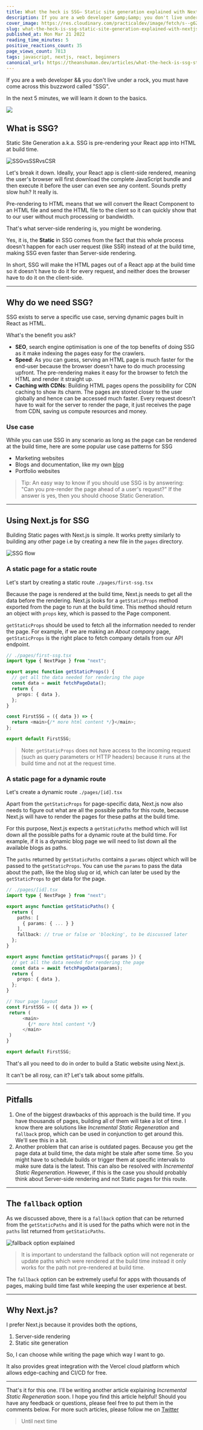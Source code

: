 ```yaml
---
title: What the heck is SSG— Static site generation explained with Next.js
description: If you are a web developer &amp;&amp; you don't live under a rock, you must have come across this...
cover_image: https://res.cloudinary.com/practicaldev/image/fetch/s--g6ZYxBnm--/c_imagga_scale,f_auto,fl_progressive,h_420,q_auto,w_1000/https://dev-to-uploads.s3.amazonaws.com/uploads/articles/n3fmh16nvurk3ct1ewen.png
slug: what-the-heck-is-ssg-static-site-generation-explained-with-nextjs-5cja
published_at: Mon Mar 21 2022
reading_time_minutes: 5
positive_reactions_count: 35
page_views_count: 7813
tags: javascript, nextjs, react, beginners
canonical_url: https://theanshuman.dev/articles/what-the-heck-is-ssg-static-site-generation-explained-with-nextjs-5cja
---
```


If you are a web developer && you don't live under a rock, you must have come across this buzzword called "SSG".

In the next 5 minutes, we will learn it down to the basics.

<img
  className="w-96 h-96"
  src="https://media.giphy.com/media/zaezT79s3Ng7C/giphy.gif"
/>

## What is SSG?

Static Site Generation a.k.a. SSG is pre-rendering your React app into HTML at build time.

![SSGvsSSRvsCSR](https://dev-to-uploads.s3.amazonaws.com/uploads/articles/2xl0ekycmhny49mns4a1.png)

Let's break it down. Ideally, your React app is client-side rendered, meaning the user's browser will first download the complete JavaScript bundle and then execute it before the user can even see any content. Sounds pretty slow huh? It really is.

Pre-rendering to HTML means that we will convert the React Component to an HTML file and send the HTML file to the client so it can quickly show that to our user without much processing or bandwidth.

That's what server-side rendering is, you might be wondering.

Yes, it is, the **Static** in SSG comes from the fact that this whole process doesn't happen for each user request (like SSR) instead of at the build time, making SSG even faster than Server-side rendering.

In short, SSG will make the HTML pages out of a React app at the build time so it doesn't have to do it for every request, and neither does the browser have to do it on the client-side.

---

## Why do we need SSG?

SSG exists to serve a specific use case, serving dynamic pages built in React as HTML.

What's the benefit you ask?

- **SEO**, search engine optimisation is one of the top benefits of doing SSG as it make indexing the pages easy for the crawlers.
- **Speed**: As you can guess, serving an HTML page is much faster for the end-user because the browser doesn't have to do much processing upfront. The pre-rendering makes it easy for the browser to fetch the HTML and render it straight up.
- **Caching with CDNs**: Building HTML pages opens the possibility for CDN caching to show its charm. The pages are stored closer to the user globally and hence can be accessed much faster. Every request doesn't have to wait for the server to render the page, it just receives the page from CDN, saving us compute resources and money.

### Use case

While you can use SSG in any scenario as long as the page can be rendered at the build time, here are some popular use case patterns for SSG

- Marketing websites
- Blogs and documentation, like my own [blog](https://theanshuman.dev/articles)
- Portfolio websites

> Tip: An easy way to know if you should use SSG is by answering: "Can you pre-render the page ahead of a user's request?" If the answer is yes, then you should choose Static Generation.

---

## Using Next.js for SSG

Building Static pages with Next.js is simple. It works pretty similarly to building any other page i.e by creating a new file in the `pages` directory.

![SSG flow](https://dev-to-uploads.s3.amazonaws.com/uploads/articles/klole1y0jwga25f8cp35.png)

### A static page for a static route

Let's start by creating a static route `./pages/first-ssg.tsx`

Because the page is rendered at the build time, Next.js needs to get all the data before the rendering. Next.js looks for a `getStaticProps` method exported from the page to run at the build time. This method should return an object with `props` key, which is passed to the Page component.

`getStaticProps` should be used to fetch all the information needed to render the page. For example, if we are making an _About company_ page, `getStaticProps` is the right place to fetch company details from our API endpoint.

```ts
// ./pages/first-ssg.tsx
import type { NextPage } from "next";

export async function getStaticProps() {
  // get all the data needed for rendering the page
  const data = await fetchPageData();
  return {
    props: { data },
  };
}

const FirstSSG = ({ data }) => {
  return <main>{/* more html content */}</main>;
};

export default FirstSSG;
```

> Note: `getStaticProps` does not have access to the incoming request (such as query parameters or HTTP headers) because it runs at the build time and not at the request time.

### A static page for a dynamic route

Let's create a dynamic route `./pages/[id].tsx`

Apart from the `getStaticProps` for page-specific data, Next.js now also needs to figure out what are all the possible paths for this route, because Next.js will have to render the pages for these paths at the build time.

For this purpose, Next.js expects a `getStaticPaths` method which will list down all the possible paths for a dynamic route at the build time. For example, if it is a dynamic blog page we will need to list down all the available blogs as paths.

The `paths` returned by `getStaticPaths` contains a `params` object which will be passed to the `getStaticProps`. You can use the `params` to pass the data about the path, like the blog slug or id, which can later be used by the `getStaticProps` to get data for the page.

```ts
// ./pages/[id].tsx
import type { NextPage } from "next";

export async function getStaticPaths() {
  return {
    paths: [
      { params: { ... } }
    ],
    fallback: // true or false or 'blocking', to be discussed later
  };
}

export async function getStaticProps({ params }) {
  // get all the data needed for rendering the page
  const data = await fetchPageData(params);
  return {
    props: { data },
  };
}

// Your page layout
const FirstSSG = ({ data }) => {
 return (
      <main>
        {/* more html content */}
      </main>
 )
}

export default FirstSSG;

```

That's all you need to do in order to build a Static website using Next.js.

It can't be all rosy, can it? Let's talk about some pitfalls.

---

## Pitfalls

1. One of the biggest drawbacks of this approach is the build time. If you have thousands of pages, building all of them will take a lot of time. I know there are solutions like _Incremental Static Regeneration_ and `fallback` prop, which can be used in conjunction to get around this. We'll see this in a bit.
2. Another problem that can arise is outdated pages. Because you get the page data at build time, the data might be stale after some time. So you might have to schedule builds or trigger them at specific intervals to make sure data is the latest. This can also be resolved with _Incremental Static Regeneration_. However, if this is the case you should probably think about Server-side rendering and not Static pages for this route.

---

## The `fallback` option

As we discussed above, there is a `fallback` option that can be returned from the `getStaticPaths` and it is used for the paths which were not in the `paths` list returned from `getStaticPaths`.

![fallback option explained](https://dev-to-uploads.s3.amazonaws.com/uploads/articles/kt4w697pe91v2em6wxxx.png)

> It is important to understand the fallback option will not regenerate or update paths which were rendered at the build time instead it only works for the path not pre-rendered at build time.

The `fallback` option can be extremely useful for apps with thousands of pages, making build time fast while keeping the user experience at best.

---

## Why Next.js?

I prefer Next.js because it provides both the options,

1. Server-side rendering
2. Static site generation

So, I can choose while writing the page which way I want to go.

It also provides great integration with the Vercel cloud platform which allows edge-caching and CI/CD for free.

---

That's it for this one. I'll be writing another article explaining _Incremental Static Regeneration_ soon. I hope you find this article helpful! Should you have any feedback or questions, please feel free to put them in the comments below. For more such articles, please follow me on [Twitter](https://twitter.com/sun_anshuman)

> Until next time
